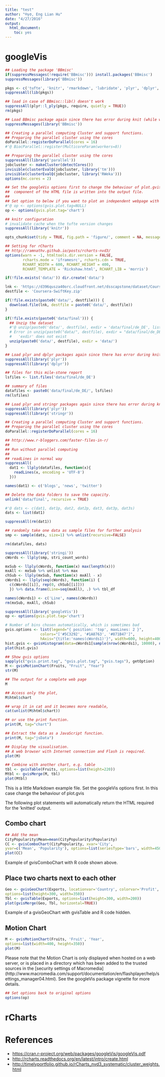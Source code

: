 ```yaml
---
title: "test"
author: "®γσ, Eng Lian Hu"
date: "4/27/2016"
output: 
  html_document:
    toc: yes
---
```


# googleVis

```r
## Loading the package 'BBmisc'
if(suppressMessages(!require('BBmisc'))) install.packages('BBmisc')
suppressMessages(library('BBmisc'))

pkgs <- c('tufte', 'knitr', 'rmarkdown', 'lubridate', 'plyr', 'dplyr', 'magrittr', 'purrr', 'stringr', 'stringi', 'wordcloud', 'slam', 'tm', 'igraph', 'NLP', 'xtable', 'SnowballC', 'rpart', 'RWeka', 'RColorBrewer', 'rvest', 'parallel', 'doParallel', 'ggplot2', 'googleVis', 'htmltools', 'rCharts', 'janeaustenr', 'syuzhet', 'viridis')
suppressAll(lib(pkgs)) 

## load in case of BBmisc::lib() doesn't work
suppressAll(plyr::l_ply(pkgs, require, quietly = TRUE))
rm(pkgs)
```

```r
## Load BBmisc package again since there has error during knit (while working fine if run chunk-by-chunk)
suppressMessages(library('BBmisc'))

## Creating a parallel computing Cluster and support functions.
## Preparing the parallel cluster using the cores
doParallel::registerDoParallel(cores = 16)
#'@ BiocParallel::register(MulticoreParam(workers=8))

## Preparing the parallel cluster using the cores
suppressAll(library('parallel'))
jobcluster <- makeCluster(detectCores())
invisible(clusterEvalQ(jobcluster, library('tm')))
invisible(clusterEvalQ(jobcluster, library('RWeka')))
options(mc.cores = 2)

## Set the googleVis options first to change the behaviour of plot.gvis, so that only the chart 
##  component of the HTML file is written into the output file.
##  
## Set option to below if you want to plot an independent webpage with graph 
#'@ op <- options(gvis.plot.tag=NULL)
op <- options(gvis.plot.tag='chart')

## knitr configuration
# invalidate cache when the tufte version changes
suppressAll(library('knitr'))

opts_chunk$set(tidy = TRUE, fig.path = 'figure/', comment = NA, message = FALSE, fig.keep = 'high', fig.width = 10, fig.height = 6, fig.align = 'center', cache.extra = packageVersion('tufte'), echo = TRUE, progress = TRUE)

## Setting for rCharts
## http://ramnathv.github.io/posts/rcharts-nvd3/
options(warn = -1, htmltools.dir.version = FALSE, 
        rcharts.mode = 'iframesrc', rcharts.cdn = TRUE, 
        RCHART_WIDTH = 600, RCHART_HEIGHT = 400, 
        RCHART_TEMPLATE = 'Rickshaw.html', RCHART_LIB = 'morris')
```

```r
if(!file.exists('data/')) dir.create('data/')

lnk <- 'https://d396qusza40orc.cloudfront.net/dsscapstone/dataset/Coursera-SwiftKey.zip'
destfile <- 'Coursera-SwiftKey.zip'

if(!file.exists(paste0('data/', destfile))) {
  download.file(lnk, destfile = paste0('data/', destfile))
}

if(!file.exists(paste0('data/final'))) {
  ## Unzip the dataset
  #'@ unzip(paste0('data/', destfile), exdir = 'data/final/de_DE', list = TRUE)
  # Error in unzip(paste0("data/", destfile), exdir = "data/final/de_DE",  : 
  #   'exdir' does not exist
  unzip(paste0('data/', destfile), exdir = 'data/')
}
```

```r
## Load plyr and dplyr packages again since there has error during knit (while working fine if run chunk-by-chunk)
suppressAll(library('plyr'))
suppressAll(library('dplyr'))

## files for this mile-stone report
lsfiles <- list.files('data/final/de_DE')

## summary of files
datafiles <- paste0('data/final/de_DE/', lsfiles)
rm(lsfiles)
```

```r
## Load plyr and stringr packages again since there has error during knit (while working fine if run chunk-by-chunk)
suppressAll(library('plyr'))
suppressAll(library('stringr'))

## Creating a parallel computing Cluster and support functions.
## Preparing the parallel cluster using the cores
doParallel::registerDoParallel(cores = 16)

## http://www.r-bloggers.com/faster-files-in-r/
## 
## Run without parallel computing
## 
## readLines in normal way
suppressAll(
  dat1 <- llply(datafiles, function(x){
    readLines(x, encoding = 'UTF-8')                                    
  }))                                
```

```r
names(dat1) <- c('blogs', 'news', 'twitter')

## Delete the data folders to save the capacity.
unlink('data/final', recursive = TRUE)

#'@ dats <- c(dat1, dat1p, dat2, dat2p, dat3, dat3p, dat3s)
dats <- list(dat1)

suppressAll(rm(dat1))

## randomly take one data as sample files for further analysis
smp <- sample(dats, size=1) %>% unlist(recursive=FALSE)
```

```r
rm(datafiles, dats)
```

```r
suppressAll(library('stringi'))
cWords <- llply(smp, stri_count_words)
```

```r
mxSub <- llply(cWords, function(x) max(length(x)))
mxAll <- mxSub %>% unlist %>% max
chSub <- llply(mxSub, function(x) mxAll - x)
cWords1 <- llply(seq(cWords), function(i) {
  c(cWords[[i]], rep(0, chSub[[i]]))
  }) %>% data.frame(Line=seq(mxAll), .) %>% tbl_df

names(cWords1) <- c('Line', names(cWords))
rm(mxSub, mxAll, chSub)
```

```r
suppressAll(library('googleVis'))
op <- options(gvis.plot.tag='chart')
```

```r
# Number of bins chosen automatically, which is sometimes bad
gvis.options <- list(legend="{ position: 'top', maxLines: 2 }",
                colors="['#5C3292', '#1A8763', '#871B47']",
                hAxis="{title:'names(cWords1)'}", width=600, height=400)
hist.gvis <- gvisHistogram(data=cWords1[sample(nrow(cWords1), 10000), names(cWords)], option=gvis.options, chartid='Histogram')
plot(hist.gvis)
```

```r
## Show gvis options
sapply(c("gvis.print.tag", "gvis.plot.tag", "gvis.tags"), getOption)
M <- gvisMotionChart(Fruits, "Fruit", "Year")
str(M)
```

```r
## The output for a complete web page
M
```

```r
## Access only the plot,
M$html$chart
```

```r
## wrap it in cat and it becomes more readable,
cat(unlist(M$html$chart))
```

```r
## or use the print function.
print(M, tag="chart")
```

```r
## Extract the data as a JavaScript function.
print(M, tag="jsData")
```

```r
## Display the visualisation.
## A web browser with Internet connection and Flash is required.
plot(M)
```

```r
## Combine with another chart, e.g. table
tbl <- gvisTable(Fruits, options=list(height=220))
Mtbl <- gvisMerge(M, tbl)
plot(Mtbl)
```

This is a little Markdown example file.
Set the googleVis options first.
In this case change the behaviour of plot.gvis

The following plot statements will automatically return the HTML
required for the 'knitted' output.

## Combo chart

```r
## Add the mean
CityPopularity$Mean=mean(CityPopularity$Popularity)
CC <- gvisComboChart(CityPopularity, xvar='City',
yvar=c('Mean', 'Popularity'), options=list(seriesType='bars', width=450, height=300, title='City Popularity', series='{0: {type:\"line\"}}'))
plot(CC)
```

Example of gvisComboChart with R code shown above.

## Place two charts next to each other

```r
Geo <- gvisGeoChart(Exports, locationvar='Country', colorvar='Profit',
options=list(height=300, width=350))
Tbl <- gvisTable(Exports, options=list(height=300, width=200))
plot(gvisMerge(Geo, Tbl, horizontal=TRUE))
```

Example of a gvisGeoChart with gvisTable and R code hidden.

## Motion Chart

```r
M <- gvisMotionChart(Fruits, 'Fruit', 'Year',
options=list(width=400, height=350))
plot(M)
```

Please note that the Motion Chart is only displayed when hosted on a
web server, or is placed in a directory which has been added to the
trusted sources in the [security settings of Macromedia]
(http://www.macromedia.com/support/documentation/en/flashplayer/help/settings_manager04.html).
See the googleVis package vignette for more details.

```r
## Set options back to original options
options(op)
```

# rCharts


# References

- <https://cran.r-project.org/web/packages/googleVis/googleVis.pdf>
- <http://rcharts.readthedocs.org/en/latest/intro/create.html>
- <http://timelyportfolio.github.io/rCharts_nvd3_systematic/cluster_weights.html>
